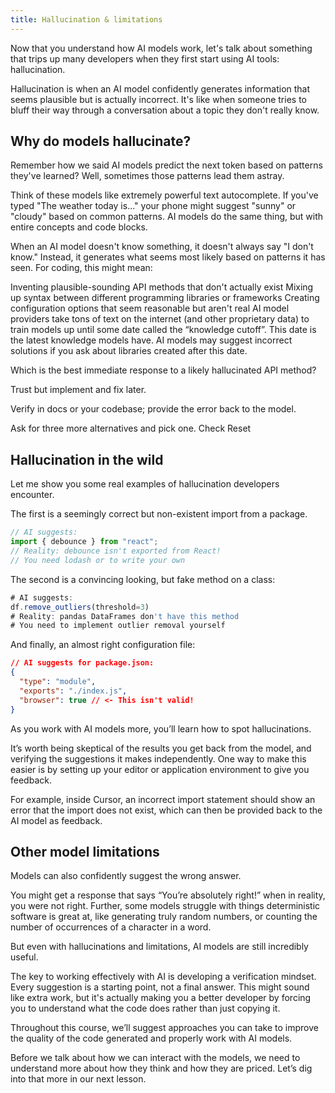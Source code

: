 ```yaml
---
title: Hallucination & limitations
---
```



<MuxPlayer playbackId="02wh02ooZ7rYVqi00SiwdyNh00Z8EcsY02q00ibGgfgMpXZHc" />

Now that you understand how AI models work, let's talk about something that trips up many developers when they first start using AI tools: hallucination.

Hallucination is when an AI model confidently generates information that seems plausible but is actually incorrect. It's like when someone tries to bluff their way through a conversation about a topic they don't really know.

## Why do models hallucinate?


Remember how we said AI models predict the next token based on patterns they've learned? Well, sometimes those patterns lead them astray.

Think of these models like extremely powerful text autocomplete. If you've typed "The weather today is..." your phone might suggest "sunny" or "cloudy" based on common patterns. AI models do the same thing, but with entire concepts and code blocks.

When an AI model doesn't know something, it doesn't always say "I don't know." Instead, it generates what seems most likely based on patterns it has seen. For coding, this might mean:

Inventing plausible-sounding API methods that don't actually exist
Mixing up syntax between different programming libraries or frameworks
Creating configuration options that seem reasonable but aren't real
AI model providers take tons of text on the internet (and other proprietary data) to train models up until some date called the “knowledge cutoff”. This date is the latest knowledge models have. AI models may suggest incorrect solutions if you ask about libraries created after this date.

Which is the best immediate response to a likely hallucinated API method?

Trust but implement and fix later.

Verify in docs or your codebase; provide the error back to the model.

Ask for three more alternatives and pick one.
Check
Reset

## Hallucination in the wild


Let me show you some real examples of hallucination developers encounter.

The first is a seemingly correct but non-existent import from a package.

```js
// AI suggests:
import { debounce } from "react";
// Reality: debounce isn't exported from React!
// You need lodash or to write your own
```
The second is a convincing looking, but fake method on a class:


```js
# AI suggests:
df.remove_outliers(threshold=3)
# Reality: pandas DataFrames don't have this method
# You need to implement outlier removal yourself
```
And finally, an almost right configuration file:

```json
// AI suggests for package.json:
{
  "type": "module",
  "exports": "./index.js",
  "browser": true // <- This isn't valid!
}
```

As you work with AI models more, you’ll learn how to spot hallucinations.

It’s worth being skeptical of the results you get back from the model, and verifying the suggestions it makes independently. One way to make this easier is by setting up your editor or application environment to give you feedback.

For example, inside Cursor, an incorrect import statement should show an error that the import does not exist, which can then be provided back to the AI model as feedback.

## Other model limitations

Models can also confidently suggest the wrong answer.

You might get a response that says “You’re absolutely right!” when in reality, you were not right. Further, some models struggle with things deterministic software is great at, like generating truly random numbers, or counting the number of occurrences of a character in a word.

But even with hallucinations and limitations, AI models are still incredibly useful.

The key to working effectively with AI is developing a verification mindset. Every suggestion is a starting point, not a final answer. This might sound like extra work, but it's actually making you a better developer by forcing you to understand what the code does rather than just copying it.

Throughout this course, we’ll suggest approaches you can take to improve the quality of the code generated and properly work with AI models.

Before we talk about how we can interact with the models, we need to understand more about how they think and how they are priced. Let’s dig into that more in our next lesson.
